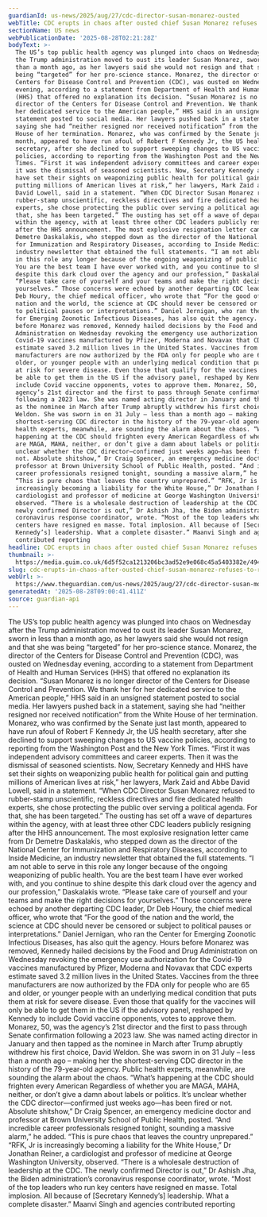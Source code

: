 ```yaml
---
guardianId: us-news/2025/aug/27/cdc-director-susan-monarez-ousted
webTitle: CDC erupts in chaos after ousted chief Susan Monarez refuses to resign
sectionName: US news
webPublicationDate: '2025-08-28T02:21:28Z'
bodyText: >-
  The US’s top public health agency was plunged into chaos on Wednesday after
  the Trump administration moved to oust its leader Susan Monarez, sworn in less
  than a month ago, as her lawyers said she would not resign and that she was
  being “targeted” for her pro-science stance. Monarez, the director of the
  Centers for Disease Control and Prevention (CDC), was ousted on Wednesday
  evening, according to a statement from Department of Health and Human Services
  (HHS) that offered no explanation its decision. “Susan Monarez is no longer
  director of the Centers for Disease Control and Prevention. We thank her for
  her dedicated service to the American people,” HHS said in an unsigned
  statement posted to social media. Her lawyers pushed back in a statement,
  saying she had “neither resigned nor received notification” from the White
  House of her termination. Monarez, who was confirmed by the Senate just last
  month, appeared to have run afoul of Robert F Kennedy Jr, the US health
  secretary, after she declined to support sweeping changes to US vaccine
  policies, according to reporting from the Washington Post and the New York
  Times. “First it was independent advisory committees and career experts. Then
  it was the dismissal of seasoned scientists. Now, Secretary Kennedy and HHS
  have set their sights on weaponizing public health for political gain and
  putting millions of American lives at risk,” her lawyers, Mark Zaid and Abbe
  David Lowell, said in a statement. “When CDC Director Susan Monarez refused to
  rubber-stamp unscientific, reckless directives and fire dedicated health
  experts, she chose protecting the public over serving a political agenda. For
  that, she has been targeted.” The ousting has set off a wave of departures
  within the agency, with at least three other CDC leaders publicly resigning
  after the HHS announcement. The most explosive resignation letter came from Dr
  Demetre Daskalakis, who stepped down as the director of the National Center
  for Immunization and Respiratory Diseases, according to Inside Medicine, an
  industry newsletter that obtained the full statements. “I am not able to serve
  in this role any longer because of the ongoing weaponizing of public health.
  You are the best team I have ever worked with, and you continue to shine
  despite this dark cloud over the agency and our profession,” Daskalakis wrote.
  “Please take care of yourself and your teams and make the right decisions for
  yourselves.” Those concerns were echoed by another departing CDC leader, Dr
  Deb Houry, the chief medical officer, who wrote that “For the good of the
  nation and the world, the science at CDC should never be censored or subject
  to political pauses or interpretations.” Daniel Jernigan, who ran the Center
  for Emerging Zoonotic Infectious Diseases, has also quit the agency. Hours
  before Monarez was removed, Kennedy hailed decisions by the Food and Drug
  Administration on Wednesday revoking the emergency use authorization for the
  Covid-19 vaccines manufactured by Pfizer, Moderna and Novavax that CDC experts
  estimate saved 3.2 million lives in the United States. Vaccines from the three
  manufacturers are now authorized by the FDA only for people who are 65 and
  older, or younger people with an underlying medical condition that puts them
  at risk for severe disease. Even those that qualify for the vaccines will only
  be able to get them in the US if the advisory panel, reshaped by Kennedy to
  include Covid vaccine opponents, votes to approve them. Monarez, 50, was the
  agency’s 21st director and the first to pass through Senate confirmation
  following a 2023 law. She was named acting director in January and then tapped
  as the nominee in March after Trump abruptly withdrew his first choice, David
  Weldon. She was sworn in on 31 July – less than a month ago – making her the
  shortest-serving CDC director in the history of the 79-year-old agency. Public
  health experts, meanwhile, are sounding the alarm about the chaos. “What’s
  happening at the CDC should frighten every American Regardless of whether you
  are MAGA, MAHA, neither, or don’t give a damn about labels or politics. It’s
  unclear whether the CDC director—confirmed just weeks ago—has been fired or
  not. Absolute shitshow,” Dr Craig Spencer, an emergency medicine doctor and
  professor at Brown University School of Public Health, posted. “And incredible
  career professionals resigned tonight, sounding a massive alarm,” he added.
  “This is pure chaos that leaves the country unprepared.” “RFK, Jr is
  increasingly becoming a liability for the White House,” Dr Jonathan Reiner, a
  cardiologist and professor of medicine at George Washington University,
  observed. “There is a wholesale destruction of leadership at the CDC. The
  newly confirmed Director is out,” Dr Ashish Jha, the Biden administration’s
  coronavirus response coordinator, wrote. “Most of the top leaders who run key
  centers have resigned en masse. Total implosion. All because of [Secretary
  Kennedy’s] leadership. What a complete disaster.” Maanvi Singh and agencies
  contributed reporting
headline: CDC erupts in chaos after ousted chief Susan Monarez refuses to resign
thumbnail: >-
  https://media.guim.co.uk/6d5f52ca1213206bc3ad52e9e068c45a5403382e/494_0_5000_4000/500.jpg
slug: cdc-erupts-in-chaos-after-ousted-chief-susan-monarez-refuses-to-resign
webUrl: >-
  https://www.theguardian.com/us-news/2025/aug/27/cdc-director-susan-monarez-ousted
generatedAt: '2025-08-28T09:00:41.411Z'
source: guardian-api
---
```

The US’s top public health agency was plunged into chaos on Wednesday after the Trump administration moved to oust its leader Susan Monarez, sworn in less than a month ago, as her lawyers said she would not resign and that she was being “targeted” for her pro-science stance. Monarez, the director of the Centers for Disease Control and Prevention (CDC), was ousted on Wednesday evening, according to a statement from Department of Health and Human Services (HHS) that offered no explanation its decision. “Susan Monarez is no longer director of the Centers for Disease Control and Prevention. We thank her for her dedicated service to the American people,” HHS said in an unsigned statement posted to social media. Her lawyers pushed back in a statement, saying she had “neither resigned nor received notification” from the White House of her termination. Monarez, who was confirmed by the Senate just last month, appeared to have run afoul of Robert F Kennedy Jr, the US health secretary, after she declined to support sweeping changes to US vaccine policies, according to reporting from the Washington Post and the New York Times. “First it was independent advisory committees and career experts. Then it was the dismissal of seasoned scientists. Now, Secretary Kennedy and HHS have set their sights on weaponizing public health for political gain and putting millions of American lives at risk,” her lawyers, Mark Zaid and Abbe David Lowell, said in a statement. “When CDC Director Susan Monarez refused to rubber-stamp unscientific, reckless directives and fire dedicated health experts, she chose protecting the public over serving a political agenda. For that, she has been targeted.” The ousting has set off a wave of departures within the agency, with at least three other CDC leaders publicly resigning after the HHS announcement. The most explosive resignation letter came from Dr Demetre Daskalakis, who stepped down as the director of the National Center for Immunization and Respiratory Diseases, according to Inside Medicine, an industry newsletter that obtained the full statements. “I am not able to serve in this role any longer because of the ongoing weaponizing of public health. You are the best team I have ever worked with, and you continue to shine despite this dark cloud over the agency and our profession,” Daskalakis wrote. “Please take care of yourself and your teams and make the right decisions for yourselves.” Those concerns were echoed by another departing CDC leader, Dr Deb Houry, the chief medical officer, who wrote that “For the good of the nation and the world, the science at CDC should never be censored or subject to political pauses or interpretations.” Daniel Jernigan, who ran the Center for Emerging Zoonotic Infectious Diseases, has also quit the agency. Hours before Monarez was removed, Kennedy hailed decisions by the Food and Drug Administration on Wednesday revoking the emergency use authorization for the Covid-19 vaccines manufactured by Pfizer, Moderna and Novavax that CDC experts estimate saved 3.2 million lives in the United States. Vaccines from the three manufacturers are now authorized by the FDA only for people who are 65 and older, or younger people with an underlying medical condition that puts them at risk for severe disease. Even those that qualify for the vaccines will only be able to get them in the US if the advisory panel, reshaped by Kennedy to include Covid vaccine opponents, votes to approve them. Monarez, 50, was the agency’s 21st director and the first to pass through Senate confirmation following a 2023 law. She was named acting director in January and then tapped as the nominee in March after Trump abruptly withdrew his first choice, David Weldon. She was sworn in on 31 July – less than a month ago – making her the shortest-serving CDC director in the history of the 79-year-old agency. Public health experts, meanwhile, are sounding the alarm about the chaos. “What’s happening at the CDC should frighten every American Regardless of whether you are MAGA, MAHA, neither, or don’t give a damn about labels or politics. It’s unclear whether the CDC director—confirmed just weeks ago—has been fired or not. Absolute shitshow,” Dr Craig Spencer, an emergency medicine doctor and professor at Brown University School of Public Health, posted. “And incredible career professionals resigned tonight, sounding a massive alarm,” he added. “This is pure chaos that leaves the country unprepared.” “RFK, Jr is increasingly becoming a liability for the White House,” Dr Jonathan Reiner, a cardiologist and professor of medicine at George Washington University, observed. “There is a wholesale destruction of leadership at the CDC. The newly confirmed Director is out,” Dr Ashish Jha, the Biden administration’s coronavirus response coordinator, wrote. “Most of the top leaders who run key centers have resigned en masse. Total implosion. All because of [Secretary Kennedy’s] leadership. What a complete disaster.” Maanvi Singh and agencies contributed reporting
